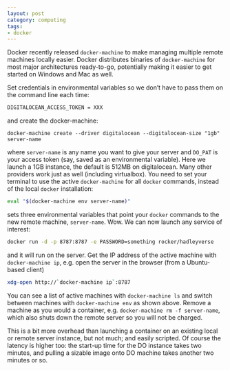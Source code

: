 ```yaml
---
layout: post
category: computing
tags: 
- docker
---
```



Docker recently released `docker-machine` to make managing multiple remote machines locally easier.
Docker distributes binaries of `docker-machine` for most major architectures ready-to-go, potentially making it easier to get started on Windows and Mac as well. 

Set credentials in environmental variables so we don't have to pass them
on the command line each time:

```bash
DIGITALOCEAN_ACCESS_TOKEN = XXX
```

and create the docker-machine: 

```
docker-machine create --driver digitalocean --digitalocean-size "1gb" server-name
```

where `server-name` is any name you want to give your server and `DO_PAT` is your access token (say, saved as an environmental variable). Here we launch a 1GB instance, the default is 512MB on digitalocean.  Many other providers work just as well (including virtualbox). You need to set your terminal to use the active `docker-machine` for all `docker` commands, instead of the local `docker` installation:

```bash
eval "$(docker-machine env server-name)"
```

sets three environmental variables that point your `docker` commands to the new remote machine, `server-name`.  Wow.  We can now launch any service of interest:

```bash
docker run -d -p 8787:8787 -e PASSWORD=something rocker/hadleyverse
```

and it will run on the server.  Get the IP address of the active machine with `docker-machine ip`, e.g. open the server in the browser (from a Ubuntu-based client)

```bash
xdg-open http://`docker-machine ip`:8787
```


You can see a list of active machines with `docker-machine ls` and switch between machines with `docker-machine env` as shown above.  Remove a machine as you would a container, e.g. `docker-machine rm -f server-name`, which also shuts down the remote server so you will not be charged.


This is a bit more overhead than launching a container on an existing local or remote server instance, but not much; and easily scripted. Of course the latency is higher too: the start-up time for the DO instance takes two minutes, and pulling a sizable image onto DO machine takes another two minutes or so.  
